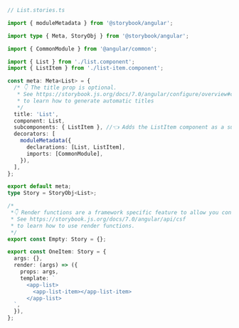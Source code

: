 ```ts
// List.stories.ts

import { moduleMetadata } from '@storybook/angular';

import type { Meta, StoryObj } from '@storybook/angular';

import { CommonModule } from '@angular/common';

import { List } from './list.component';
import { ListItem } from './list-item.component';

const meta: Meta<List> = {
  /* 👇 The title prop is optional.
   * See https://storybook.js.org/docs/7.0/angular/configure/overview#configure-story-loading
   * to learn how to generate automatic titles
   */
  title: 'List',
  component: List,
  subcomponents: { ListItem }, //👈 Adds the ListItem component as a subcomponent
  decorators: [
    moduleMetadata({
      declarations: [List, ListItem],
      imports: [CommonModule],
    }),
  ],
};

export default meta;
type Story = StoryObj<List>;

/*
 *👇 Render functions are a framework specific feature to allow you control on how the component renders.
 * See https://storybook.js.org/docs/7.0/angular/api/csf
 * to learn how to use render functions.
 */
export const Empty: Story = {};

export const OneItem: Story = {
  args: {},
  render: (args) => ({
    props: args,
    template: `
      <app-list>
        <app-list-item></app-list-item>
      </app-list>
  `,
  }),
};
```
